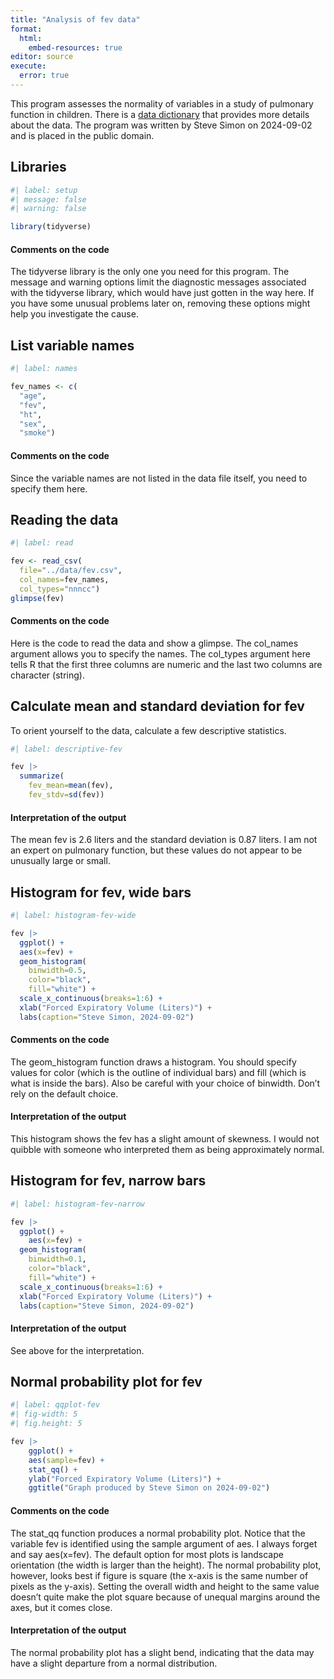 ```yaml
---
title: "Analysis of fev data"
format: 
  html:
    embed-resources: true
editor: source
execute: 
  error: true
---
```


This program assesses the normality of variables in a study of pulmonary function in children. There is a [data dictionary][dd] that provides more details about the data. The program was written by Steve Simon on 2024-09-02 and is placed in the public domain.

[dd]: https://github.com/pmean/datasets/blob/master/fev.yaml

## Libraries

```r
#| label: setup
#| message: false
#| warning: false

library(tidyverse)
```

#### Comments on the code

The tidyverse library is the only one you need for this program. The message and warning options limit the diagnostic messages associated with the tidyverse library, which would have just gotten in the way here. If you have some unusual problems later on, removing these options might help you investigate the cause.

## List variable names

```r
#| label: names

fev_names <- c(
  "age",
  "fev",
  "ht",
  "sex",
  "smoke")
```

#### Comments on the code

Since the variable names are not listed in the data file itself, you need to specify them here.

## Reading the data

```r
#| label: read

fev <- read_csv(
  file="../data/fev.csv",
  col_names=fev_names,
  col_types="nnncc")
glimpse(fev)
```

#### Comments on the code

Here is the code to read the data and show a glimpse. The col_names argument allows you to specify the names. The col_types argument here tells R that the first three columns are numeric and the last two columns are character (string).

## Calculate mean and standard deviation for fev

To orient yourself to the data, calculate a few descriptive statistics.

```r
#| label: descriptive-fev

fev |>
  summarize(
    fev_mean=mean(fev),
    fev_stdv=sd(fev))
```

#### Interpretation of the output

The mean fev is 2.6 liters and the standard deviation is 0.87 liters. I am not an expert on pulmonary function, but these values do not appear to be unusually large or small.

## Histogram for fev, wide bars

```r
#| label: histogram-fev-wide

fev |>
  ggplot() +
  aes(x=fev) +
  geom_histogram(
    binwidth=0.5,
    color="black",
    fill="white") + 
  scale_x_continuous(breaks=1:6) +
  xlab("Forced Expiratory Volume (Liters)") +
  labs(caption="Steve Simon, 2024-09-02")
```

#### Comments on the code

The geom_histogram function draws a histogram. You should specify values for color (which is the outline of individual bars) and fill (which is what is inside the bars). Also be careful with your choice of binwidth. Don't rely on the default choice.

#### Interpretation of the output

This histogram shows the fev has a slight amount of skewness. I would not quibble with someone who interpreted them as being approximately normal.

## Histogram for fev, narrow bars

```r
#| label: histogram-fev-narrow

fev |>
  ggplot() +
	aes(x=fev) +
  geom_histogram(
    binwidth=0.1,
    color="black",
    fill="white") +
  scale_x_continuous(breaks=1:6) +
  xlab("Forced Expiratory Volume (Liters)") +
  labs(caption="Steve Simon, 2024-09-02")
```

#### Interpretation of the output

See above for the interpretation.

## Normal probability plot for fev

```r
#| label: qqplot-fev
#| fig-width: 5
#| fig.height: 5

fev |>
	ggplot() +
	aes(sample=fev) +
	stat_qq() +
	ylab("Forced Expiratory Volume (Liters)") +
	ggtitle("Graph produced by Steve Simon on 2024-09-02")
```

#### Comments on the code

The stat_qq function produces a normal probability plot. Notice that the variable fev is identified using the sample argument of aes. I always forget and say aes(x=fev). The default option for most plots is landscape orientation (the width is larger than the height). The normal probability plot, however, looks best if figure is square (the x-axis is the same number of pixels as the y-axis). Setting the overall width and height to the same value doesn't quite make the plot square because of unequal margins around the axes, but it comes close.

#### Interpretation of the output

The normal probability plot has a slight bend,  indicating that the data may have a slight departure from a normal distribution.
